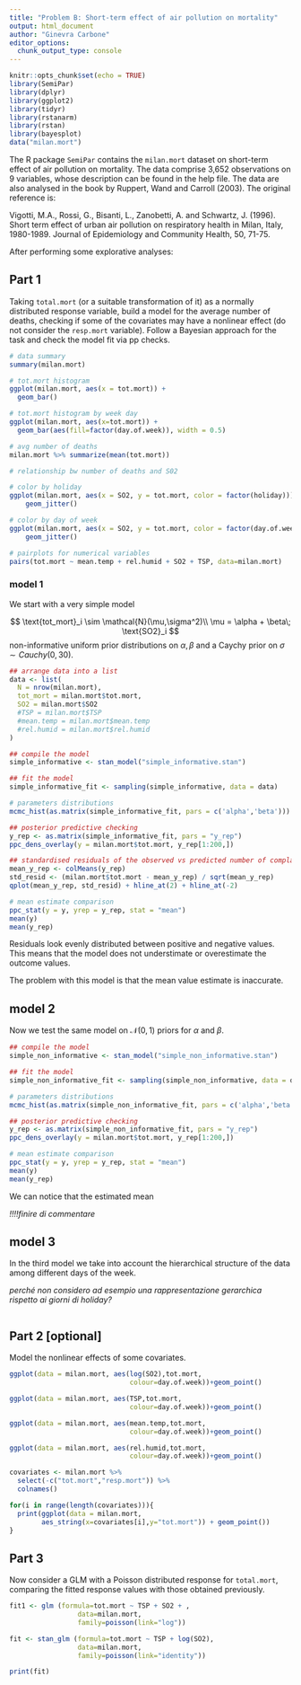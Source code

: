 ```yaml
---
title: "Problem B: Short-term effect of air pollution on mortality"
output: html_document
author: "Ginevra Carbone"
editor_options: 
  chunk_output_type: console
---
```


```r
knitr::opts_chunk$set(echo = TRUE)
library(SemiPar)
library(dplyr)
library(ggplot2)
library(tidyr)
library(rstanarm)
library(rstan)
library(bayesplot)
data("milan.mort")
```

The R package `SemiPar` contains the `milan.mort` dataset on short-term effect of air pollution on mortality. The data comprise 3,652 observations on 9 variables, whose description can be found in the help file. The data are also analysed in the book by Ruppert, Wand and Carroll (2003). The original reference is:

Vigotti, M.A., Rossi, G., Bisanti, L., Zanobetti, A. and Schwartz, J. (1996). Short term effect of urban air pollution on respiratory health in Milan, Italy, 1980-1989. Journal of Epidemiology and Community Health, 50, 71-75.

After performing some explorative analyses:


## Part 1
Taking `total.mort` (or a suitable transformation of it) as a normally distributed response variable, build a model for the average number of deaths, checking if some of the covariates may have a nonlinear effect (do not consider the `resp.mort` variable). Follow a Bayesian approach for the task and check the model fit via pp checks.

```r
# data summary
summary(milan.mort)

# tot.mort histogram
ggplot(milan.mort, aes(x = tot.mort)) + 
  geom_bar()

# tot.mort histogram by week day
ggplot(milan.mort, aes(x=tot.mort)) + 
  geom_bar(aes(fill=factor(day.of.week)), width = 0.5)

# avg number of deaths
milan.mort %>% summarize(mean(tot.mort))

# relationship bw number of deaths and S02

# color by holiday
ggplot(milan.mort, aes(x = SO2, y = tot.mort, color = factor(holiday))) + 
    geom_jitter()

# color by day of week
ggplot(milan.mort, aes(x = SO2, y = tot.mort, color = factor(day.of.week))) + 
    geom_jitter()

# pairplots for numerical variables
pairs(tot.mort ~ mean.temp + rel.humid + SO2 + TSP, data=milan.mort)

```

### model 1

We start with a very simple model

$$
\text{tot_mort}_i \sim \mathcal{N}(\mu,\sigma^2)\\
\mu = \alpha + \beta\; \text{SO2}_i
$$
non-informative uniform prior distributions on $\alpha,\beta$ and a Caychy prior on $\sigma \sim Cauchy(0,30)$.

```r
## arrange data into a list
data <- list(
  N = nrow(milan.mort), 
  tot_mort = milan.mort$tot.mort,
  SO2 = milan.mort$SO2
  #TSP = milan.mort$TSP
  #mean.temp = milan.mort$mean.temp
  #rel.humid = milan.mort$rel.humid
)

## compile the model
simple_informative <- stan_model("simple_informative.stan")

## fit the model
simple_informative_fit <- sampling(simple_informative, data = data)

# parameters distributions
mcmc_hist(as.matrix(simple_informative_fit, pars = c('alpha','beta')))

## posterior predictive checking
y_rep <- as.matrix(simple_informative_fit, pars = "y_rep")
ppc_dens_overlay(y = milan.mort$tot.mort, y_rep[1:200,])

## standardised residuals of the observed vs predicted number of complaints
mean_y_rep <- colMeans(y_rep)
std_resid <- (milan.mort$tot.mort - mean_y_rep) / sqrt(mean_y_rep)
qplot(mean_y_rep, std_resid) + hline_at(2) + hline_at(-2)

# mean estimate comparison
ppc_stat(y = y, yrep = y_rep, stat = "mean")
mean(y)
mean(y_rep)
```

Residuals look evenly distributed between positive and negative values. This means that the model does not understimate or overestimate the outcome values.

The problem with this model is that the mean value estimate is inaccurate.


## model 2

Now we test the same model on $\mathcal{N}(0,1)$ priors for $\alpha$ and $\beta$.

```r

## compile the model
simple_non_informative <- stan_model("simple_non_informative.stan")

## fit the model
simple_non_informative_fit <- sampling(simple_non_informative, data = data1)

# parameters distributions
mcmc_hist(as.matrix(simple_non_informative_fit, pars = c('alpha','beta')))

## posterior predictive checking
y_rep <- as.matrix(simple_non_informative_fit, pars = "y_rep")
ppc_dens_overlay(y = milan.mort$tot.mort, y_rep[1:200,])

# mean estimate comparison
ppc_stat(y = y, yrep = y_rep, stat = "mean")
mean(y)
mean(y_rep)
```

We can notice that the estimated mean 

*!!!!finire di commentare*

## model 3

In the third model we take into account the hierarchical structure of the data among different days of the week.

*perché non considero ad esempio una rappresentazione gerarchica rispetto ai giorni di holiday?*

```r
```


## Part 2 [optional]

Model the nonlinear effects of some covariates.

```r

ggplot(data = milan.mort, aes(log(SO2),tot.mort,
                              colour=day.of.week))+geom_point()

ggplot(data = milan.mort, aes(TSP,tot.mort,
                              colour=day.of.week))+geom_point()

ggplot(data = milan.mort, aes(mean.temp,tot.mort,
                              colour=day.of.week))+geom_point()

ggplot(data = milan.mort, aes(rel.humid,tot.mort,
                              colour=day.of.week))+geom_point()

covariates <- milan.mort %>% 
  select(-c("tot.mort","resp.mort")) %>% 
  colnames()

for(i in range(length(covariates))){
  print(ggplot(data = milan.mort, 
        aes_string(x=covariates[i],y="tot.mort")) + geom_point())
}

```

## Part 3

Now consider a GLM with a Poisson distributed response for `total.mort`, comparing the fitted response values with those obtained previously.

```r


fit1 <- glm (formula=tot.mort ~ TSP + SO2 + ,
                 data=milan.mort, 
                 family=poisson(link="log"))

fit <- stan_glm (formula=tot.mort ~ TSP + log(SO2),
                 data=milan.mort, 
                 family=poisson(link="identity"))

print(fit)
```
